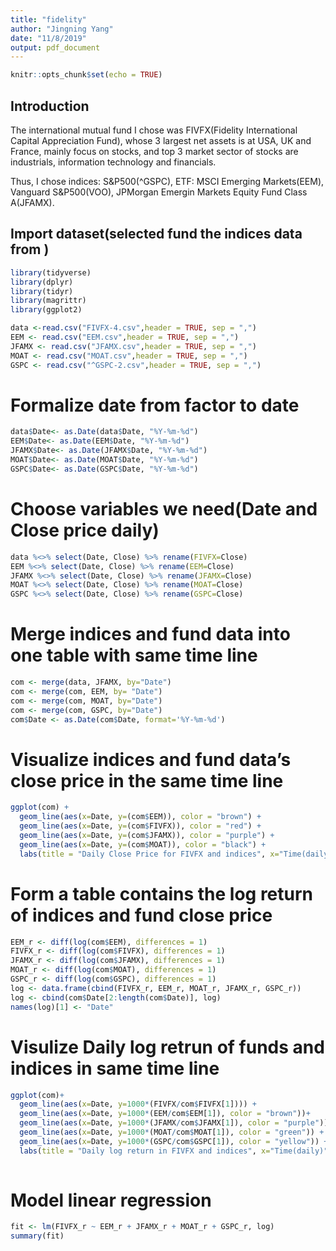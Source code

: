 ```yaml
---
title: "fidelity"
author: "Jingning Yang"
date: "11/8/2019"
output: pdf_document
---
```


```r
knitr::opts_chunk$set(echo = TRUE)
```

## Introduction

The international mutual fund I chose was FIVFX(Fidelity International Capital Appreciation Fund), whose 3 largest net assets is at USA, UK and France, mainly focus on stocks, and top 3 market sector of stocks are industrials, information technology and financials.

Thus, I chose indices: S&P500(^GSPC), ETF: MSCI Emerging Markets(EEM), Vanguard S&P500(VOO), JPMorgan Emergin Markets Equity Fund Class A(JFAMX). 

## Import dataset(selected fund the indices data from )

```r
library(tidyverse)
library(dplyr)
library(tidyr)
library(magrittr)
library(ggplot2)

data <-read.csv("FIVFX-4.csv",header = TRUE, sep = ",")
EEM <- read.csv("EEM.csv",header = TRUE, sep = ",")
JFAMX <- read.csv("JFAMX.csv",header = TRUE, sep = ",")
MOAT <- read.csv("MOAT.csv",header = TRUE, sep = ",")
GSPC <- read.csv("^GSPC-2.csv",header = TRUE, sep = ",")
```

# Formalize date from factor to date

```r
data$Date<- as.Date(data$Date, "%Y-%m-%d")
EEM$Date<- as.Date(EEM$Date, "%Y-%m-%d")
JFAMX$Date<- as.Date(JFAMX$Date, "%Y-%m-%d")
MOAT$Date<- as.Date(MOAT$Date, "%Y-%m-%d")
GSPC$Date<- as.Date(GSPC$Date, "%Y-%m-%d")
```

# Choose variables we need(Date and Close price daily)

```r

data %<>% select(Date, Close) %>% rename(FIVFX=Close) 
EEM %<>% select(Date, Close) %>% rename(EEM=Close)
JFAMX %<>% select(Date, Close) %>% rename(JFAMX=Close) 
MOAT %<>% select(Date, Close) %>% rename(MOAT=Close) 
GSPC %<>% select(Date, Close) %>% rename(GSPC=Close) 

```

# Merge indices and fund data into one table with same time line

```r
com <- merge(data, JFAMX, by="Date")
com <- merge(com, EEM, by= "Date")
com <- merge(com, MOAT, by="Date")
com <- merge(com, GSPC, by="Date")
com$Date <- as.Date(com$Date, format='%Y-%m-%d')
```

# Visualize indices and fund data's close price in the same time line

```r
ggplot(com) + 
  geom_line(aes(x=Date, y=(com$EEM)), color = "brown") +
  geom_line(aes(x=Date, y=(com$FIVFX)), color = "red") +
  geom_line(aes(x=Date, y=(com$JFAMX)), color = "purple") +
  geom_line(aes(x=Date, y=(com$MOAT)), color = "black") +
  labs(title = "Daily Close Price for FIVFX and indices", x="Time(daily)", y="Close Price")
```



# Form a table contains the log return of indices and fund close price 

```r
EEM_r <- diff(log(com$EEM), differences = 1)
FIVFX_r <- diff(log(com$FIVFX), differences = 1)
JFAMX_r <- diff(log(com$JFAMX), differences = 1)
MOAT_r <- diff(log(com$MOAT), differences = 1)
GSPC_r <- diff(log(com$GSPC), differences = 1)
log <- data.frame(cbind(FIVFX_r, EEM_r, MOAT_r, JFAMX_r, GSPC_r))
log <- cbind(com$Date[2:length(com$Date)], log)
names(log)[1] <- "Date"
```

# Visulize Daily log retrun of funds and indices in same time line

```r
ggplot(com)+
  geom_line(aes(x=Date, y=1000*(FIVFX/com$FIVFX[1]))) +
  geom_line(aes(x=Date, y=1000*(EEM/com$EEM[1]), color = "brown"))+
  geom_line(aes(x=Date, y=1000*(JFAMX/com$JFAMX[1]), color = "purple"))+
  geom_line(aes(x=Date, y=1000*(MOAT/com$MOAT[1]), color = "green")) +
  geom_line(aes(x=Date, y=1000*(GSPC/com$GSPC[1]), color = "yellow")) +
  labs(title = "Daily log return in FIVFX and indices", x="Time(daily)", y="Daily log return")
  
```

# Model linear regression

```r
fit <- lm(FIVFX_r ~ EEM_r + JFAMX_r + MOAT_r + GSPC_r, log)
summary(fit)
```